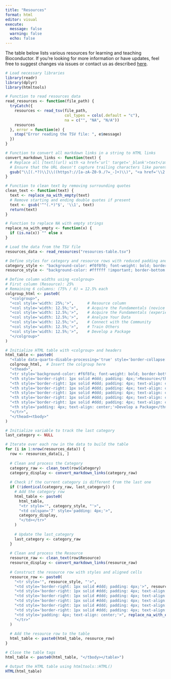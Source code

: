 ```yaml
---
title: "Resources"
format: html
editor: visual
execute:
  message: false
  warning: false
  echo: false
---
```


The table below lists various resources for learning and teaching Bioconductor. If you're looking for more information or have updates, feel free to suggest changes via issues or contact us as described [here](../index.qmd).

```r
# Load necessary libraries
library(readr)
library(dplyr)
library(htmltools)

# Function to read resources data
read_resources <- function(file_path) {
  tryCatch({
    resources <- read_tsv(file_path, 
                          col_types = cols(.default = "c"),
                          na = c("", "NA", "N/A"))
    resources
  }, error = function(e) {
    stop("Error reading the TSV file: ", e$message)
  })
}

# Function to convert all markdown links in a string to HTML links
convert_markdown_links <- function(text) {
  # Replace all [text](url) with <a href='url' target='_blank'>text</a>
  # Ensure that the URL doesn't capture trailing characters like parentheses
  gsub("\\[(.*?)\\]\\((https?://[a-zA-Z0-9./?=_-]+)\\)", "<a href='\\2' target='_blank'>\\1</a>", text)
}

# Function to clean text by removing surrounding quotes
clean_text <- function(text) {
  text <- replace_na_with_empty(text)
  # Remove starting and ending double quotes if present
  text <- gsub('^"(.*)"$', '\\1', text)
  return(text)
}

# Function to replace NA with empty strings
replace_na_with_empty <- function(x) {
  if (is.na(x)) "" else x
}

# Load the data from the TSV file
resources_data <- read_resources("resources-table.tsv")

# Define styles for category and resource rows with reduced padding and smaller font
category_style <- "background-color: #f0f0f0; font-weight: bold; border-bottom: 2px solid #ddd; font-size: 12px;"  # Lighter grey and smaller font
resource_style <- "background-color: #ffffff !important; border-bottom: 1px solid #ddd; font-size: 12px;"  # Smaller font size for rows

# Define column widths using <colgroup>
# First column (Resource): 25%
# Remaining 6 columns: (75% / 6) = 12.5% each
colgroup_html <- paste0(
  "<colgroup>",
  "<col style='width: 25%;'>",      # Resource column
  "<col style='width: 12.5%;'>",    # Acquire the Fundamentals (novice R)
  "<col style='width: 12.5%;'>",    # Acquire the Fundamentals (experienced R)
  "<col style='width: 12.5%;'>",    # Analyze Your Data
  "<col style='width: 12.5%;'>",    # Connect with the Community
  "<col style='width: 12.5%;'>",    # Train Others
  "<col style='width: 12.5%;'>",    # Develop a Package
  "</colgroup>"
)

# Initialize HTML table with <colgroup> and headers
html_table <- paste0(
  "<table data-quarto-disable-processing='true' style='border-collapse: collapse; width: 100%; border: 1px solid #ddd;'>", # Add data-quarto-disable-processing attribute
  colgroup_html,  # Insert the colgroup here
  "<thead>",
  "<tr style='background-color: #f6f8fa; font-weight: bold; border-bottom: 2px solid #ddd; font-size: 12px;'>",  # Reduced font size for headers
  "<th style='border-right: 1px solid #ddd; padding: 4px;'>Resource</th>",
  "<th style='border-right: 1px solid #ddd; padding: 4px; text-align: center;'>Acquire the Fundamentals (novice R)</th>",
  "<th style='border-right: 1px solid #ddd; padding: 4px; text-align: center;'>Acquire the Fundamentals (experienced R)</th>",
  "<th style='border-right: 1px solid #ddd; padding: 4px; text-align: center;'>Analyze Your Data</th>",
  "<th style='border-right: 1px solid #ddd; padding: 4px; text-align: center;'>Connect with the Community</th>",
  "<th style='border-right: 1px solid #ddd; padding: 4px; text-align: center;'>Train Others</th>",
  "<th style='padding: 4px; text-align: center;'>Develop a Package</th>",
  "</tr>",
  "</thead><tbody>"
)

# Initialize variable to track the last category
last_category <- NULL

# Iterate over each row in the data to build the table
for (i in 1:nrow(resources_data)) {
  row <- resources_data[i, ]
  
  # Clean and process the Category
  category_raw <- clean_text(row$Category)
  category_display <- convert_markdown_links(category_raw)
  
  # Check if the current category is different from the last one
  if (!identical(category_raw, last_category)) {
    # Add the category row
    html_table <- paste0(
      html_table,
      "<tr style='", category_style, "'>",
      "<td colspan='7' style='padding: 4px;'>", 
      category_display, 
      "</td></tr>"
    )
    
    # Update the last_category
    last_category <- category_raw
  }
  
  # Clean and process the Resource
  resource_raw <- clean_text(row$Resource)
  resource_display <- convert_markdown_links(resource_raw)
  
  # Construct the resource row with styles and aligned cells
  resource_row <- paste0(
    "<tr style='", resource_style, "'>",
    "<td style='border-right: 1px solid #ddd; padding: 4px;'>", resource_display, "</td>",
    "<td style='border-right: 1px solid #ddd; padding: 4px; text-align: center;'>", replace_na_with_empty(row[[3]]), "</td>",
    "<td style='border-right: 1px solid #ddd; padding: 4px; text-align: center;'>", replace_na_with_empty(row[[4]]), "</td>",
    "<td style='border-right: 1px solid #ddd; padding: 4px; text-align: center;'>", replace_na_with_empty(row[[5]]), "</td>",
    "<td style='border-right: 1px solid #ddd; padding: 4px; text-align: center;'>", replace_na_with_empty(row[[6]]), "</td>",
    "<td style='border-right: 1px solid #ddd; padding: 4px; text-align: center;'>", replace_na_with_empty(row[[7]]), "</td>",
    "<td style='padding: 4px; text-align: center;'>", replace_na_with_empty(row[[8]]), "</td>",
    "</tr>"
  )
  
  # Add the resource row to the table
  html_table <- paste0(html_table, resource_row)
}

# Close the table tags
html_table <- paste0(html_table, "</tbody></table>")

# Output the HTML table using htmltools::HTML()
HTML(html_table)
```